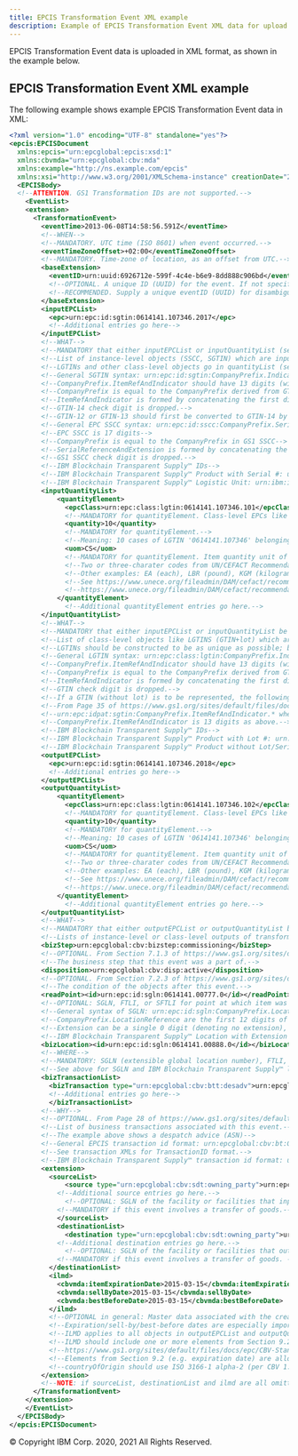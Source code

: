 ```yaml
---
title: EPCIS Transformation Event XML example
description: Example of EPCIS Transformation Event XML data for upload
---
```


<PageDescription>

EPCIS Transformation Event data is uploaded in XML format, as shown in the
example below.

</PageDescription>

## EPCIS Transformation Event XML example

The following example shows example EPCIS Transformation Event data in XML:

```xml
<?xml version="1.0" encoding="UTF-8" standalone="yes"?>
<epcis:EPCISDocument
  xmlns:epcis="urn:epcglobal:epcis:xsd:1"
  xmlns:cbvmda="urn:epcglobal:cbv:mda"
  xmlns:example="http://ns.example.com/epcis"
  xmlns:xsi="http://www.w3.org/2001/XMLSchema-instance" creationDate="2005-07-11T11:30:47.0Z" schemaVersion="1.2">
  <EPCISBody>
  <!--ATTENTION. GS1 Transformation IDs are not supported.-->
    <EventList>
    <extension>
      <TransformationEvent>
        <eventTime>2013-06-08T14:58:56.591Z</eventTime>
        <!--WHEN-->
        <!--MANDATORY. UTC time (ISO 8601) when event occurred.-->
        <eventTimeZoneOffset>+02:00</eventTimeZoneOffset>
        <!--MANDATORY. Time-zone of location, as an offset from UTC.-->
        <baseExtension>
          <eventID>urn:uuid:6926712e-599f-4c4e-b6e9-8dd888c906bd</eventID>
          <!--OPTIONAL. A unique ID (UUID) for the event. If not specified, the system generates an event ID.-->
          <!--RECOMMENDED. Supply a unique eventID (UUID) for disambiguation.-->
        </baseExtension>
        <inputEPCList>
          <epc>urn:epc:id:sgtin:0614141.107346.2017</epc>
          <!--Additional entries go here-->
        </inputEPCList>
        <!--WHAT-->
        <!--MANDATORY that either inputEPCList or inputQuantityList (see below) be present.-->
        <!--List of instance-level objects (SSCC, SGTIN) which are input to transformation.-->
        <!--LGTINs and other class-level objects go in quantityList (see below)-->
        <!--General SGTIN syntax: urn:epc:id:sgtin:CompanyPrefix.IndicatorDigitAndItemRef.SerialNumber-->
        <!--CompanyPrefix.ItemRefAndIndicator should have 13 digits (without counting dots).-->
        <!--CompanyPrefix is equal to the CompanyPrefix derived from GTIN-14.-->
        <!--ItemRefAndIndicator is formed by concatenating the first digit (Indicator) from GTIN-14 with ItemRef digits from GTIN-14.-->
        <!--GTIN-14 check digit is dropped.-->
        <!--GTIN-12 or GTIN-13 should first be converted to GTIN-14 by adding leading 0s before above conversion.-->
        <!--General EPC SSCC syntax: urn:epc:id:sscc:CompanyPrefix.SerialRefAndExtension-->
        <!--EPC SSCC is 17 digits-->
        <!--CompanyPrefix is equal to the CompanyPrefix in GS1 SSCC-->
        <!--SerialReferenceAndExtension is formed by concatenating the first digit (Extension) from GS1 SSCC with SerialRef digits from GS1 SSCC.-->
        <!--GS1 SSCC check digit is dropped.-->
        <!--IBM Blockchain Transparent Supply™ IDs-->
        <!--IBM Blockchain Transparent Supply™ Product with Serial #: urn:ibm:ift:product:serial:obj:<Company Prefix>.<Item Reference>.<Serial Number>-->
        <!--IBM Blockchain Transparent Supply™ Logistic Unit: urn:ibm:ift:lpn:obj:<Company Prefix>.<Serial Reference>-->
        <inputQuantityList>
            <quantityElement>
              <epcClass>urn:epc:class:lgtin:0614141.107346.101</epcClass>
              <!--MANDATORY for quantityElement. Class-level EPCs like LGTINs. See note below for description.-->
              <quantity>10</quantity>
              <!--MANDATORY for quantityElement.-->
              <!--Meaning: 10 cases of LGTIN '0614141.107346' belonging to lot '101'-->
              <uom>CS</uom>
              <!--MANDATORY for quantityElement. Item quantity unit of measurement. "CS" = Case.-->
              <!--Two or three-charater codes from UN/CEFACT Recommendation 20.-->
              <!--Other examples: EA (each), LBR (pound), KGM (kilogram).-->
              <!--See https://www.unece.org/fileadmin/DAM/cefact/recommendations/rec20/rec20_rev3_Annex2e.pdf and-->
              <!--https://www.unece.org/fileadmin/DAM/cefact/recommendations/rec20/rec20_rev3_Annex3e.pdf.-->
            </quantityElement>
	          <!--Additional quantityElement entries go here.-->
        </inputQuantityList>
        <!--WHAT-->
        <!--MANDATORY that either inputEPCList or inputQuantityList be present.-->
        <!--List of class-level objects like LGTINS (GTIN+lot) which are input to the transformation, along with quantity and unit of measure.-->
        <!--LGTINs should be constructed to be as unique as possible; by concatenating time/date of creation with object id, e.g.-->
        <!--General LGTIN syntax: urn:epc:class:lgtin:CompanyPrefix.IndicatorDigitAndItemRef.Lot-->
        <!--CompanyPrefix.ItemRefAndIndicator should have 13 digits (without counting dots).-->
        <!--CompanyPrefix is equal to the CompanyPrefix derived from GTIN.-->
        <!--ItemRefAndIndicator is formed by concatenating the first digit (Indicator) from GTIN with ItemRef digits from GTIN.-->
        <!--GTIN check digit is dropped.-->
        <!--If a GTIN (without lot) is to be represented, the following syntax is used:-->
        <!--From Page 35 of https://www.gs1.org/sites/default/files/docs/epc/CBV-Standard-1-2-1-r-2017-05-05.pdf:-->
        <!--urn:epc:idpat:sgtin:CompanyPrefix.ItemRefAndIndicator.* where -->
        <!--CompanyPrefix.ItemRefAndIndicator is 13 digits as above.-->
        <!--IBM Blockchain Transparent Supply™ IDs-->
        <!--IBM Blockchain Transparent Supply™ Product with Lot #: urn:ibm:ift:product:lot:class:<Company Prefix>.<Item Reference>.<Lot Number>-->
        <!--IBM Blockchain Transparent Supply™ Product without Lot/Serial: urn:ibm:ift:product:class:<Company Prefix>.<Item Reference>-->
        <outputEPCList>
          <epc>urn:epc:id:sgtin:0614141.107346.2018</epc>
          <!--Additional entries go here-->
        </outputEPCList>
        <outputQuantityList>
            <quantityElement>
              <epcClass>urn:epc:class:lgtin:0614141.107346.102</epcClass>
              <!--MANDATORY for quantityElement. Class-level EPCs like LGTINs. See note below for description.-->
              <quantity>10</quantity>
              <!--MANDATORY for quantityElement.-->
              <!--Meaning: 10 cases of LGTIN '0614141.107346' belonging to lot '101'-->
              <uom>CS</uom>
              <!--MANDATORY for quantityElement. Item quantity unit of measurement. "CS" = Case.-->
              <!--Two or three-charater codes from UN/CEFACT Recommendation 20.-->
              <!--Other examples: EA (each), LBR (pound), KGM (kilogram).-->
              <!--See https://www.unece.org/fileadmin/DAM/cefact/recommendations/rec20/rec20_rev3_Annex2e.pdf and-->
              <!--https://www.unece.org/fileadmin/DAM/cefact/recommendations/rec20/rec20_rev3_Annex3e.pdf.-->
            </quantityElement>
	          <!--Additional quantityElement entries go here.-->
        </outputQuantityList>
        <!--WHAT-->
        <!--MANDATORY that either outputEPCList or outputQuantityList be present.-->
        <!--Lists of instance-level or class-level outputs of transformation.-->
        <bizStep>urn:epcglobal:cbv:bizstep:commissioning</bizStep>
        <!--OPTIONAL. From Section 7.1.3 of https://www.gs1.org/sites/default/files/docs/epc/CBV-Standard-1-2-r-2016-09-29.pdf-->
        <!--The business step that this event was a part of.-->
        <disposition>urn:epcglobal:cbv:disp:active</disposition>
        <!--OPTIONAL. From Section 7.2.3 of https://www.gs1.org/sites/default/files/docs/epc/CBV-Standard-1-2-r-2016-09-29.pdf-->
        <!--The condition of the objects after this event.-->
        <readPoint><id>urn:epc:id:sgln:0614141.00777.0</id></readPoint>
        <!--OPTIONAL: SGLN, FTLI, or SFTLI for point at which item was transformed. Used if multiple facilities GLNs (look below for the Mandatory GLN).-->
        <!--General syntax of SGLN: urn:epc:id:sgln:CompanyPrefix.LocationReference.Extension-->
        <!--CompanyPrefix.LocationReference are the first 12 digits of GLN (13th check digit is not included).-->
        <!--Extension can be a single 0 digit (denoting no extension), or can be any number of digits without leading zeros-->
        <!--IBM Blockchain Transparent Supply™ Location with Extension ID: urn:ibm:ift:location:extension:loc:<Company Prefix>.<Location Reference>.<Extension>-->
        <bizLocation><id>urn:epc:id:sgln:0614141.00888.0</id></bizLocation>
        <!--WHERE-->
        <!--MANDATORY: SGLN (extensible global location number), FTLI, or SFTLI for the business location where the event occurred.-->
        <!--See above for SGLN and IBM Blockchain Transparent Supply™ location formats-->
        <bizTransactionList>
          <bizTransaction type="urn:epcglobal:cbv:btt:desadv">urn:epcglobal:cbv:bt:5412345000037:PO3352-DA349875</bizTransaction>
          <!--Additional entries go here-->
	      </bizTransactionList>
        <!--WHY-->
        <!--OPTIONAL. From Page 28 of https://www.gs1.org/sites/default/files/docs/epc/CBV-Standard-1-2-1-r-2017-05-05.pdf -->
        <!--List of business transactions associated with this event.-->
        <!--The example above shows a despatch advice (ASN)-->
        <!--General EPCIS transaction id format: urn:epcglobal:cbv:bt:GLN:TransactionID-->
        <!--See transaction XMLs for TransactionID format.-->
        <!--IBM Blockchain Transparent Supply™ transaction id format: urn:ibm:ift:bt:<Company Prefix>.<Location Reference>.<Transaction Id>-->
        <extension>
          <sourceList>
	          <source type="urn:epcglobal:cbv:sdt:owning_party">urn:epc:id:sgln:0614141.00001.0</source>
            <!--Additional source entries go here.-->
	          <!--OPTIONAL: SGLN of the facility or facilities that inputs are in at the beginning of this step.-->
            <!--MANDATORY if this event involves a transfer of goods.-->
	        </sourceList>
	        <destinationList>
	          <destination type="urn:epcglobal:cbv:sdt:owning_party">urn:epc:id:sgln:5012345.00001.0</destination>
            <!--Additional destination entries go here.-->
	          <!--OPTIONAL: SGLN of the facility or facilities that outputs are in at the end of this step.-->
            <!--MANDATORY if this event involves a transfer of goods. -->
          </destinationList>
          <ilmd>
            <cbvmda:itemExpirationDate>2015-03-15</cbvmda:itemExpirationDate>
            <cbvmda:sellByDate>2015-03-15</cbvmda:sellByDate>
            <cbvmda:bestBeforeDate>2015-03-15</cbvmda:bestBeforeDate>
          </ilmd>
          <!--OPTIONAL in general: Master data associated with the created item instances or lots.-->
          <!--Expiration/sell-by/best-before dates are especially important from a query perspective, and should be included wherever applicable.-->
          <!--ILMD applies to all objects in outputEPCList and outputQuantityList (SGTIN/LGTIN/SSCC/...)-->
          <!--ILMD should include one or more elements from Section 9.2 in:-->
          <!--https://www.gs1.org/sites/default/files/docs/epc/CBV-Standard-1-2-1-r-2017-05-05.pdf-->
          <!--Elements from Section 9.2 (e.g. expiration date) are allowed to be directly specified for both item instances and lots.-->
          <!--countryOfOrigin should use ISO 3166-1 alpha-2 (per CBV 1.2) or numeric-3 (for script-independence) code.-->
        </extension>
        <!--NOTE: if sourceList, destinationList and ilmd are all omitted, remove the inner extension and /extension tags.-->
      </TransformationEvent>
    </extension>
    </EventList>
  </EPCISBody>
</epcis:EPCISDocument>
```

<PageCopyright>© Copyright IBM Corp. 2020, 2021 All Rights Reserved.</PageCopyright>
